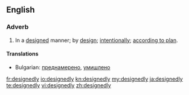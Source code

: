 ==English==
===Adverb===
{{en-adv}}
# In a [[designed]] manner; by [[design]]; [[intentionally]]; [[according to plan]].

====Translations====
* Bulgarian: [[преднамерено]], [[умишлено]]

[[fr:designedly]]
[[io:designedly]]
[[kn:designedly]]
[[my:designedly]]
[[ja:designedly]]
[[te:designedly]]
[[vi:designedly]]
[[zh:designedly]]